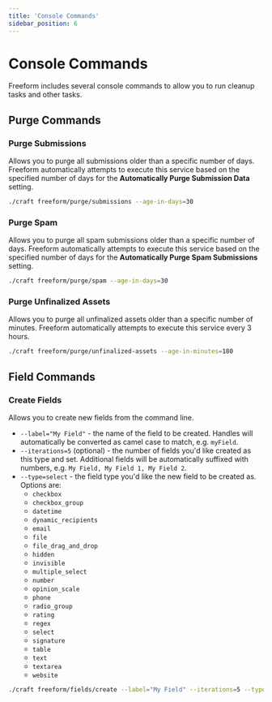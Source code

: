 ```yaml
---
title: 'Console Commands'
sidebar_position: 6
---
```



# Console Commands

Freeform includes several console commands to allow you to run cleanup tasks and other tasks.

## Purge Commands

### Purge Submissions <Badge type="feature" text="3.8+" />

Allows you to purge all submissions older than a specific number of days. Freeform automatically attempts to execute this service based on the specified number of days for the **Automatically Purge Submission Data** setting.

```sh
./craft freeform/purge/submissions --age-in-days=30
```

### Purge Spam <Badge type="feature" text="3.8+" />

Allows you to purge all spam submissions older than a specific number of days. Freeform automatically attempts to execute this service based on the specified number of days for the **Automatically Purge Spam Submissions** setting.

```sh
./craft freeform/purge/spam --age-in-days=30
```

### Purge Unfinalized Assets <Badge type="feature" text="3.8+" />

Allows you to purge all unfinalized assets older than a specific number of minutes. Freeform automatically attempts to execute this service every 3 hours.

```sh
./craft freeform/purge/unfinalized-assets --age-in-minutes=180
```

## Field Commands

### Create Fields <Badge type="feature" text="3.12+" />

Allows you to create new fields from the command line.

- `--label="My Field"` - the name of the field to be created. Handles will automatically be converted as camel case to match, e.g. `myField`.
- `--iterations=5` (optional) - the number of fields you'd like created as this type and set. Additional fields will be automatically suffixed with numbers, e.g. `My Field, My Field 1, My Field 2`.
- `--type=select` - the field type you'd like the new field to be created as. Options are:
  - `checkbox`
  - `checkbox_group`
  - `datetime`
  - `dynamic_recipients`
  - `email`
  - `file`
  - `file_drag_and_drop`
  - `hidden`
  - `invisible`
  - `multiple_select`
  - `number`
  - `opinion_scale`
  - `phone`
  - `radio_group`
  - `rating`
  - `regex`
  - `select`
  - `signature`
  - `table`
  - `text`
  - `textarea`
  - `website`

```sh
./craft freeform/fields/create --label="My Field" --iterations=5 --type=select
```
